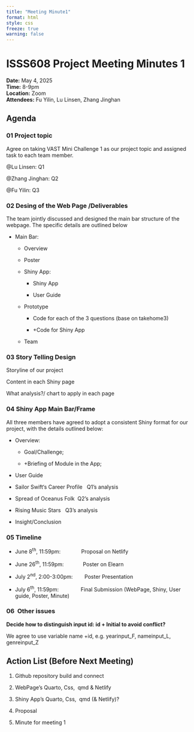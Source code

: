 ```yaml
---
title: "Meeting Minute1"
format: html
style: css
freeze: true
warning: false
---
```


# **ISSS608 Project Meeting Minutes 1 **

**Date:** May 4, 2025**\
Time:** 8-9pm**\
Location:** Zoom**\
Attendees:** Fu Yilin, Lu Linsen, Zhang Jinghan

## **Agenda**

### **01 Project topic**

Agree on taking VAST Mini Challenge 1 as our project topic and assigned task to each team member.

\@Lu Linsen: Q1

\@Zhang Jinghan: Q2

\@Fu Yilin: Q3

### **02 Desing of the Web Page /Deliverables**

The team jointly discussed and designed the main bar structure of the webpage. The specific details are outlined below

-   Main Bar:

    -   Overview

    -   Poster

    -   Shiny App:

        -   Shiny App

        -   User Guide

    -   Prototype

        -   Code for each of the 3 questions (base on takehome3)

        -   +Code for Shiny App

    -   Team

### **03 Story Telling Design** 

Storyline of our project

Content in each Shiny page

What analysis?/ chart to apply in each page

### **04 Shiny App Main Bar/Frame**

All three members have agreed to adopt a consistent Shiny format for our project, with the details outlined below:

-   Overview:

    -   Goal/Challenge;

    -   +Briefing of Module in the App;

-   User Guide

-   Sailor Swift‘s Career Profile   Q1’s analysis

-   Spread of Oceanus Folk  Q2’s analysis

-   Rising Music Stars   Q3’s analysis

-   Insight/Conclusion

### **05 Timeline**

-   June 8^th^, 11:59pm:              Proposal on Netlify

-   June 26^th^, 11:59pm:             Poster on Elearn

-   July 2^nd^, 2:00-3:00pm:        Poster Presentation

-   July 6^th^, 11:59pm:               Final Submission (WebPage, Shiny, User guide, Poster, Minute)

### **06  Other issues**

**Decide how to distinguish input id: id + Initial to avoid conflict?**

We agree to use variable name +id, e.g. yearinput_F, nameinput_L, genreinput_Z

## **Action List (**Before Next Meeting**)**

1.  Github repository build and connect

2.  WebPage’s Quarto, Css,  qmd & Netlify

3.  Shiny App’s Quarto, Css,  qmd (& Netlify)?

4.  Proposal

5.  Minute for meeting 1
